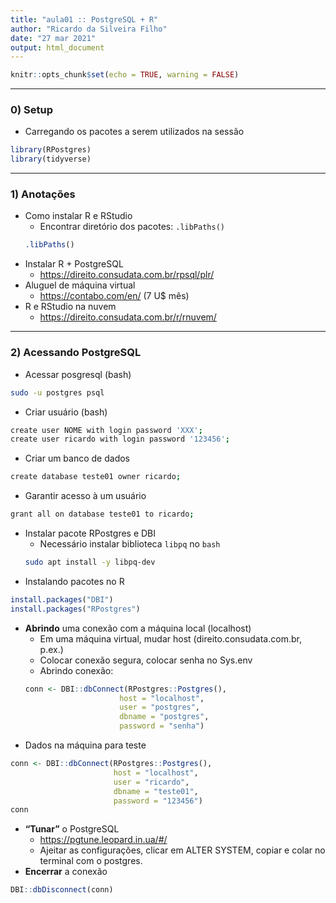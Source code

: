 ```yaml
---
title: "aula01 :: PostgreSQL + R"
author: "Ricardo da Silveira Filho"
date: "27 mar 2021"
output: html_document
---
```


```r
knitr::opts_chunk$set(echo = TRUE, warning = FALSE)
```

***
### 0) Setup

- Carregando os pacotes a serem utilizados na sessão
```r
library(RPostgres)
library(tidyverse)
```


***
### 1) Anotações

- Como instalar R e RStudio
	- Encontrar diretório dos pacotes: `.libPaths()`
```r
.libPaths()
```


- Instalar R + PostgreSQL
	- <https://direito.consudata.com.br/rpsql/plr/>

- Aluguel de máquina virtual
	- <https://contabo.com/en/> (7 U$ mês)

- R e RStudio na nuvem
	- <https://direito.consudata.com.br/r/rnuvem/>


***
### 2) Acessando PostgreSQL

- Acessar posgresql (bash)
```bash
sudo -u postgres psql
```

- Criar usuário (bash)
```bash
create user NOME with login password 'XXX';
create user ricardo with login password '123456';
```

- Criar um banco de dados
```bash
create database teste01 owner ricardo;
```

- Garantir acesso à um usuário
```bash
grant all on database teste01 to ricardo;
```

- Instalar pacote RPostgres e DBI
	- Necessário instalar biblioteca `libpq` no `bash`
```bash
sudo apt install -y libpq-dev
```

- Instalando pacotes no R
```r
install.packages("DBI")
install.packages("RPostgres")
```


- **Abrindo** uma conexão com a máquina local (localhost)
	- Em uma máquina virtual, mudar host (direito.consudata.com.br, p.ex.)
	- Colocar conexão segura, colocar senha no Sys.env
	- Abrindo conexão:
```r
conn <- DBI::dbConnect(RPostgres::Postgres(), 
					   host = "localhost",
					   user = "postgres",
					   dbname = "postgres",
					   password = "senha")
```

- Dados na máquina para teste
```r
conn <- DBI::dbConnect(RPostgres::Postgres(), 
					   host = "localhost",
					   user = "ricardo",
					   dbname = "teste01",
					   password = "123456")
conn
```


- **"Tunar"** o PostgreSQL
	- <https://pgtune.leopard.in.ua/#/>
	- Ajeitar as configurações, clicar em ALTER SYSTEM, copiar e colar no terminal com o postgres.


- **Encerrar** a conexão
```r
DBI::dbDisconnect(conn)
```


